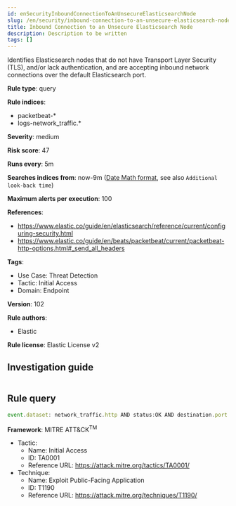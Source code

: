 ```yaml
---
id: enSecurityInboundConnectionToAnUnsecureElasticsearchNode
slug: /en/security/inbound-connection-to-an-unsecure-elasticsearch-node
title: Inbound Connection to an Unsecure Elasticsearch Node
description: Description to be written
tags: []
---
```


<div id="inbound-connection-to-an-unsecure-elasticsearch-node"></div>

Identifies Elasticsearch nodes that do not have Transport Layer Security (TLS), and/or lack authentication, and are accepting inbound network connections over the default Elasticsearch port.

**Rule type**: query

**Rule indices**: 

* packetbeat-*
* logs-network_traffic.*

**Severity**: medium

**Risk score**: 47

**Runs every**: 5m

**Searches indices from**: now-9m ([Date Math format](((ref))/common-options.html#date-math), see also <DocLink id="enSecurityRulesUiCreate" section="set-the-rules-schedule">`Additional look-back time`</DocLink>)

**Maximum alerts per execution**: 100

**References**: 

* https://www.elastic.co/guide/en/elasticsearch/reference/current/configuring-security.html
* https://www.elastic.co/guide/en/beats/packetbeat/current/packetbeat-http-options.html#_send_all_headers

**Tags**: 

* Use Case: Threat Detection
* Tactic: Initial Access
* Domain: Endpoint

**Version**: 102

**Rule authors**: 

* Elastic

**Rule license**: Elastic License v2

## Investigation guide

```markdown

```

## Rule query

```js
event.dataset: network_traffic.http AND status:OK AND destination.port:9200 AND network.direction:inbound AND NOT http.response.headers.content-type:"image/x-icon" AND NOT _exists_:http.request.headers.authorization

```

**Framework**: MITRE ATT&CK<sup>TM</sup>

* Tactic:
    * Name: Initial Access
    * ID: TA0001
    * Reference URL: https://attack.mitre.org/tactics/TA0001/
* Technique:
    * Name: Exploit Public-Facing Application
    * ID: T1190
    * Reference URL: https://attack.mitre.org/techniques/T1190/

